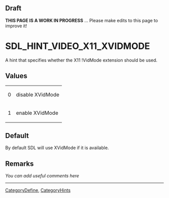 == Draft ==

'''THIS PAGE IS A WORK IN PROGRESS''' ... Please make edits to this page to improve it!


<!-- #*^*^*^*^*See http://wiki.libsdl.org/moin.cgi/SGEnumerations for details on editing this page*^*^*^*^* -->


= SDL_HINT_VIDEO_X11_XVIDMODE =
A hint that specifies whether the X11 !VidMode extension should be used.




== Values ==
{|
|0
|disable XVidMode
|-
|1
|enable XVidMode
|}


== Default ==
By default SDL will use XVidMode if it is available.



== Remarks ==
''You can add useful comments here''

<!-- #Leave this section as-is unless you have a remark to put in.  In that case, replace ''You can add useful comments here'' with your remark(s) following the Style Guide instructions.  Leave the rest of the markup alone and delete this comment. -->


----
[[CategoryDefine]], [[CategoryHints]]
<!-- #See the Style Guide for instructions on editing the footer. -->
